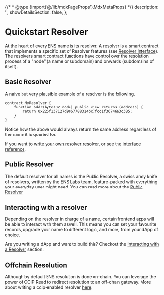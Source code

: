 {/* * @type {import('@/lib/mdxPageProps').MdxMetaProps} */}
    description: '',
    showDetailsSection: false,
};

# Quickstart Resolver

At the heart of every ENS name is its resolver. A resolver is a smart contract that implements a specific set of Resolver features (see [Resolver Interface](/resolver/interfaces)).
The resolvers smart contract functions have control over the resolution process of a "node" (a name or subdomain) and onwards (subdomains of itself).

## Basic Resolver

A naive but very plausible example of a resolver is the following.

```solidity
contract MyResolver {
    function addr(bytes32 node) public view returns (address) {
        return 0x225f137127d9067788314bc7fcc1f36746a3c3B5;
    }
}
```

Notice how the above would always return the same address regardless of the name it is queried for.

If you want to [write your own resolver resolver](/resolvers/writing), or see the [interface reference](/resolvers/interfaces).

## Public Resolver

The default resolver for all names is the Public Resolver, a swiss army knife of resolvers, written by the ENS Labs team, feature-packed with everything your everyday user might need.
You can read more about the [Public Resolver](/resolvers/public).

## Interacting with a resolver

Depending on the resolver in charge of a name, certain frontend apps will be able to interact with them aswell.
This means you can set your favourite records, upgrade your name to different logic, and more, from your dApp of choice.

Are you writing a dApp and want to build this? Checkout the [Interacting with a Resolver](/resolvers/interacting) section.

## Offchain Resolution

Although by default ENS resolution is done on-chain. You can leverage the power of CCIP Read to redirect resolution to an off-chain gateway.
More about writing a ccip-enabled resolver [here](/resolvers/ccip).
